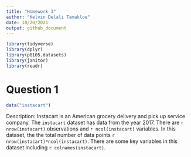 ```yaml
---
title: "Homework 3"
author: "Kelvin Delali Tamakloe"
date: 10/20/2021
output: github_document
---
```

```r
library(tidyverse)
library(dplyr)
library(p8105.datasets)
library(janitor)
library(readr)
```

# Question 1 
```r
data("instacart")
```

Description:
Instacart is an American grocery delivery and pick up service company. The `instacart` dataset has data from the year 2017. There are `r nrow(instacart)` observations and `r ncol(instacart)` variables. In this dataset, the the total number of data points `r nrow(instacart)*ncol(instacart)`. There are some key variables in this dataset including `r colnames(instacart)`.